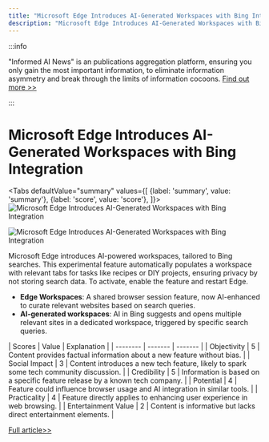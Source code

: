 ```yaml
---
title: "Microsoft Edge Introduces AI-Generated Workspaces with Bing Integration"
description: "Microsoft Edge Introduces AI-Generated Workspaces with Bing Integration"
---
```



:::info

"Informed AI News" is an publications aggregation platform, ensuring you only gain the most important information, to eliminate information asymmetry and break through the limits of information cocoons.  [Find out more >>](/docs/guides)

:::

# Microsoft Edge Introduces AI-Generated Workspaces with Bing Integration


<Tabs
	defaultValue="summary"
	values={[
	{label: 'summary', value: 'summary'},
	{label: 'score', value: 'score'},
]}>
<TabItem value="summary">
<img
  src="https://image.informedainews.com/2024/06/10/To-1N6-1717983410-0.jpg"
  alt="Microsoft Edge Introduces AI-Generated Workspaces with Bing Integration"
/>

<img
  src="https://image.informedainews.com/2024/06/10/To-pPQ-1717983410-1.jpg"
  alt="Microsoft Edge Introduces AI-Generated Workspaces with Bing Integration"
/>



Microsoft Edge introduces AI-powered workspaces, tailored to Bing searches. This experimental feature automatically populates a workspace with relevant tabs for tasks like recipes or DIY projects, ensuring privacy by not storing search data. To activate, enable the feature and restart Edge.

- **Edge Workspaces**: A shared browser session feature, now AI-enhanced to curate relevant websites based on search queries.
- **AI-generated workspaces**: AI in Bing suggests and opens multiple relevant sites in a dedicated workspace, triggered by specific search queries.
</TabItem>
<TabItem value="score">
	| Scores     | Value   | Explanation |
	| -------- | ------- | ------- |
	| Objectivity  | 5    | Content provides factual information about a new feature without bias.    |
	| Social Impact | 3     | Content introduces a new tech feature, likely to spark some tech community discussion.    |
	| Credibility    | 5    | Information is based on a specific feature release by a known tech company.    |
	| Potential    | 4    | Feature could influence browser usage and AI integration in similar tools.    |
	| Practicality    | 4    | Feature directly applies to enhancing user experience in web browsing.    |
	| Entertainment Value    | 2    | Content is informative but lacks direct entertainment elements.    |
</TabItem>
</Tabs>

[Full article>>](https://www.cnbeta.com.tw/articles/tech/1434115.htm)
